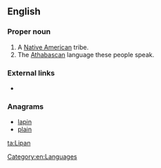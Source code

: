 ==English==
{{wikipedia}}

===Proper noun===
{{en-proper noun}}

# A [[Native American]] tribe.
# The [[Athabascan]] language these people speak.

===External links===
* {{ethnologue|code=apl}}

===Anagrams===
* [[lapin#English|lapin]]
* [[plain#English|plain]]

[[Category:en:Languages]]

[[ta:Lipan]]